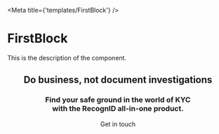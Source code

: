 



<Meta title={'templates/FirstBlock'} />

# FirstBlock

<div className="description">This is the description of the component.</div>

<Canvas>
  <div className={scss.wrap}>
    <Header {...args} />
    <h2 className={scss.titleBig}>Do business, not document investigations</h2>
    <h3 className={scss.subTitle}>
      Find your safe ground in the world of KYC
      <br />
      with the RecognID all-in-one product.
    </h3>
    <SimpleLink type={SimpleLinkTypes.INLINE_BLOCK} className={scss.button}>
      Get in touch
    </SimpleLink>
  </div>
</Canvas>
